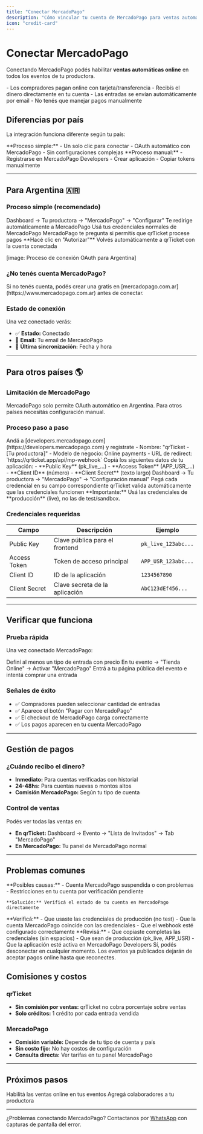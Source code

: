 ```yaml
---
title: "Conectar MercadoPago"
description: "Cómo vincular tu cuenta de MercadoPago para ventas automáticas"
icon: "credit-card"
---
```


# Conectar MercadoPago

Conectando MercadoPago podés habilitar **ventas automáticas online** en todos los eventos de tu productora.

<Card title="¿Por qué conectar MercadoPago?" icon="zap">
  - Los compradores pagan online con tarjeta/transferencia - Recibís el dinero
  directamente en tu cuenta - Las entradas se envían automáticamente por email -
  No tenés que manejar pagos manualmente
</Card>

## Diferencias por país

La integración funciona diferente según tu país:

<CardGroup cols={2}>
  <Card title="🇦🇷 Argentina" icon="flag">
    **Proceso simple:**
    - Un solo clic para conectar
    - OAuth automático con MercadoPago
    - Sin configuraciones complejas
  </Card>

  <Card title="🌎 Otros países" icon="globe">
    **Proceso manual:**
    - Registrarse en MercadoPago Developers
    - Crear aplicación
    - Copiar tokens manualmente
  </Card>
</CardGroup>

---

## Para Argentina 🇦🇷

### Proceso simple (recomendado)

<Steps>
  <Step title="Ir a MercadoPago en tu productora">
    Dashboard → Tu productora → "MercadoPago" → "Configurar"
  </Step>

<Step title="Hacer clic en 'Conectar cuenta'">
  Te redirige automáticamente a MercadoPago
</Step>

<Step title="Iniciar sesión con tu cuenta MercadoPago">
  Usá tus credenciales normales de MercadoPago
</Step>

<Step title="Autorizar permisos">
  MercadoPago te pregunta si permitís que qrTicket procese pagos **Hacé clic en
  "Autorizar"**
</Step>

  <Step title="¡Listo!">
    Volvés automáticamente a qrTicket con la cuenta conectada
  </Step>
</Steps>

[image: Proceso de conexión OAuth para Argentina]

### ¿No tenés cuenta MercadoPago?

<Note>
  Si no tenés cuenta, podés crear una gratis en
  [mercadopago.com.ar](https://www.mercadopago.com.ar) antes de conectar.
</Note>

### Estado de conexión

Una vez conectado verás:

- ✅ **Estado:** Conectado
- 📧 **Email:** Tu email de MercadoPago
- 🔄 **Última sincronización:** Fecha y hora

---

## Para otros países 🌎

### Limitación de MercadoPago

MercadoPago solo permite OAuth automático en Argentina. Para otros países necesitás configuración manual.

### Proceso paso a paso

<Steps>
  <Step title="Crear cuenta en MercadoPago Developers">
    Andá a [developers.mercadopago.com](https://developers.mercadopago.com) y registrate
  </Step>

<Step title="Crear una aplicación">
  - Nombre: "qrTicket - [Tu productora]" - Modelo de negocio: Online payments -
  URL de redirect: `https://qrticket.app/api/mp-webhook`
</Step>

<Step title="Obtener credenciales">
  Copiá los siguientes datos de tu aplicación: - **Public Key** (pk_live_...) -
  **Access Token** (APP_USR_...) - **Client ID** (número) - **Client Secret**
  (texto largo)
</Step>

<Step title="Configurar en qrTicket">
  Dashboard → Tu productora → "MercadoPago" → "Configuración manual" Pegá cada
  credencial en su campo correspondiente
</Step>

  <Step title="Probar conexión">
    qrTicket valida automáticamente que las credenciales funcionen
  </Step>
</Steps>

<Warning>
  **Importante:** Usá las credenciales de **producción** (live), no las de
  test/sandbox.
</Warning>

### Credenciales requeridas

| Campo         | Descripción                    | Ejemplo             |
| ------------- | ------------------------------ | ------------------- |
| Public Key    | Clave pública para el frontend | `pk_live_123abc...` |
| Access Token  | Token de acceso principal      | `APP_USR_123abc...` |
| Client ID     | ID de la aplicación            | `1234567890`        |
| Client Secret | Clave secreta de la aplicación | `AbC123dEf456...`   |

---

## Verificar que funciona

### Prueba rápida

Una vez conectado MercadoPago:

<Steps>
  <Step title="Crear un evento con productos">
    Definí al menos un tipo de entrada con precio
  </Step>

<Step title="Habilitar ventas online">
  En tu evento → "Tienda Online" → Activar "MercadoPago"
</Step>

  <Step title="Probar compra">
    Entrá a tu página pública del evento e intentá comprar una entrada
  </Step>
</Steps>

### Señales de éxito

- ✅ Compradores pueden seleccionar cantidad de entradas
- ✅ Aparece el botón "Pagar con MercadoPago"
- ✅ El checkout de MercadoPago carga correctamente
- ✅ Los pagos aparecen en tu cuenta MercadoPago

---

## Gestión de pagos

### ¿Cuándo recibo el dinero?

- **Inmediato:** Para cuentas verificadas con historial
- **24-48hs:** Para cuentas nuevas o montos altos
- **Comisión MercadoPago:** Según tu tipo de cuenta

### Control de ventas

Podés ver todas las ventas en:

- **En qrTicket:** Dashboard → Evento → "Lista de Invitados" → Tab "MercadoPago"
- **En MercadoPago:** Tu panel de MercadoPago normal

---

## Problemas comunes

<AccordionGroup>
  <Accordion title="Error 'No se pudo conectar la cuenta'">
    **Posibles causas:**
    - Cuenta MercadoPago suspendida o con problemas
    - Restricciones en tu cuenta por verificación pendiente
    
    **Solución:** Verificá el estado de tu cuenta en MercadoPago directamente
  </Accordion>

<Accordion title="Los pagos no aparecen en mi cuenta">
  **Verificá:** - Que usaste las credenciales de producción (no test) - Que la
  cuenta MercadoPago coincide con las credenciales - Que el webhook esté
  configurado correctamente
</Accordion>

<Accordion title="'Credenciales inválidas' en configuración manual">
  **Revisá:** - Que copiaste completas las credenciales (sin espacios) - Que
  sean de producción (pk_live, APP_USR) - Que la aplicación esté activa en
  MercadoPago Developers
</Accordion>

  <Accordion title="¿Puedo desconectar MercadoPago?">
    Sí, podés desconectar en cualquier momento. Los eventos ya publicados dejarán de aceptar pagos online hasta que reconectes.
  </Accordion>
</AccordionGroup>

## Comisiones y costos

### qrTicket

- **Sin comisión por ventas:** qrTicket no cobra porcentaje sobre ventas
- **Solo créditos:** 1 crédito por cada entrada vendida

### MercadoPago

- **Comisión variable:** Depende de tu tipo de cuenta y país
- **Sin costo fijo:** No hay costos de configuración
- **Consulta directa:** Ver tarifas en tu panel MercadoPago

---

## Próximos pasos

<CardGroup cols={2}>
  <Card title="Configurar ventas" icon="shopping-cart" href="/events/sales">
    Habilitá las ventas online en tus eventos
  </Card>

  <Card title="Gestionar equipo" icon="users" href="/organizations/team">
    Agregá colaboradores a tu productora
  </Card>
</CardGroup>

---

¿Problemas conectando MercadoPago? Contactanos por [WhatsApp](https://wa.me/5491122503348) con capturas de pantalla del error.
